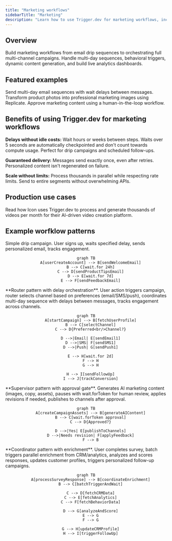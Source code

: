 ```yaml
---
title: "Marketing workflows"
sidebarTitle: "Marketing"
description: "Learn how to use Trigger.dev for marketing workflows, including drip campaigns, behavioral triggers, personalization engines, and AI-powered content workflows"
---
```



## Overview

Build marketing workflows from email drip sequences to orchestrating full multi-channel campaigns. Handle multi-day sequences, behavioral triggers, dynamic content generation, and build live analytics dashboards.

## Featured examples

<CardGroup cols={3}>
  <Card
    title="Email sequences with Resend"
    icon="book"
    href="/guides/examples/resend-email-sequence"
  >
    Send multi-day email sequences with wait delays between messages.
  </Card>
  <Card
    title="Product image generator"
    icon="book"
    href="/guides/example-projects/product-image-generator"
  >
    Transform product photos into professional marketing images using Replicate.
  </Card>
  <Card
    title="Human-in-the-loop workflow"
    icon="book"
    href="/guides/example-projects/human-in-the-loop-workflow"
  >
    Approve marketing content using a human-in-the-loop workflow.
  </Card>
</CardGroup>

## Benefits of using Trigger.dev for marketing workflows

**Delays without idle costs:** Wait hours or weeks between steps. Waits over 5 seconds are automatically checkpointed and don't count towards compute usage. Perfect for drip campaigns and scheduled follow-ups.

**Guaranteed delivery:** Messages send exactly once, even after retries. Personalized content isn't regenerated on failure.

**Scale without limits:** Process thousands in parallel while respecting rate limits. Send to entire segments without overwhelming APIs.

## Production use cases

  <Card title="Icon customer story" href="https://trigger.dev/customers/icon-customer-story">

Read how Icon uses Trigger.dev to process and generate thousands of videos per month for their AI-driven video creation platform.

</Card>

## Example worfklow patterns

<Tabs>
  <Tab title="Drip email campaign">
    Simple drip campaign. User signs up, waits specified delay, sends personalized email, tracks engagement.

<div align="center">

```mermaid
graph TB
    A[userCreateAccount] --> B[sendWelcomeEmail]
    B --> C[wait.for 24h]
    C --> D[sendProductTipsEmail]
    D --> E[wait.for 7d]
    E --> F[sendFeedbackEmail]

```

</div>
  </Tab>

  <Tab title="Multi-channel campaigns">
    **Router pattern with delay orchestration**. User action triggers campaign, router selects channel based on preferences (email/SMS/push), coordinates multi-day sequence with delays between messages, tracks engagement across channels.

<div align="center">

```mermaid
graph TB
    A[startCampaign] --> B[fetchUserProfile]
    B --> C[selectChannel]
    C --> D{Preferred<br/>Channel?}

    D -->|Email| E[sendEmail1]
    D -->|SMS| F[sendSMS1]
    D -->|Push| G[sendPush1]

    E --> H[wait.for 2d]
    F --> H
    G --> H

    H --> I[sendFollowUp]
    I --> J[trackConversion]
```

</div>
  </Tab>

  <Tab title="AI content with approval">
    **Supervisor pattern with approval gate**. Generates AI marketing content (images, copy, assets), pauses with wait.forToken for human review, applies revisions if needed, publishes to channels after approval.

<div align="center">

```mermaid
graph TB
    A[createCampaignAssets] --> B[generateAIContent]
    B --> C[wait.forToken approval]
    C --> D{Approved?}

    D -->|Yes| E[publishToChannels]
    D -->|Needs revision| F[applyFeedback]
    F --> B
```

</div>
  </Tab>

  <Tab title="Survey response enrichment">
    **Coordinator pattern with enrichment**. User completes survey, batch triggers parallel enrichment from CRM/analytics, analyzes and scores responses, updates customer profiles, triggers personalized follow-up campaigns.

<div align="center">

```mermaid
graph TB
    A[processSurveyResponse] --> B[coordinateEnrichment]
    B --> C[batchTriggerAndWait]

    C --> D[fetchCRMData]
    C --> E[fetchAnalytics]
    C --> F[fetchBehaviorData]

    D --> G[analyzeAndScore]
    E --> G
    F --> G

    G --> H[updateCRMProfile]
    H --> I[triggerFollowUp]
```

</div>
  </Tab>
</Tabs>

<UseCasesCards />
